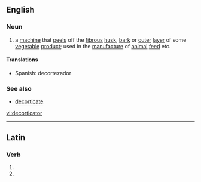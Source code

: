 ==English==

===Noun===
{{en-noun}}

# a [[machine]] that [[peel]]s off the [[fibrous]] [[husk]], [[bark]] or [[outer]] [[layer]] of some [[vegetable]] [[product]]; used in the [[manufacture]] of [[animal]] [[feed]] etc.

====Translations====
* Spanish: decortezador

===See also===
* [[decorticate]]

[[vi:decorticator]]

----
==Latin==

===Verb===
{{la-verb-form|decorticātor}}

# {{conjugation of|decortico|decorticō|2|s|fut|pass|imp|lang=la}}
# {{conjugation of|decortico|decorticō|3|s|fut|pass|imp|lang=la}}
{{count page|[[Wiktionary:Page count]]}}
{{rfc-auto}}